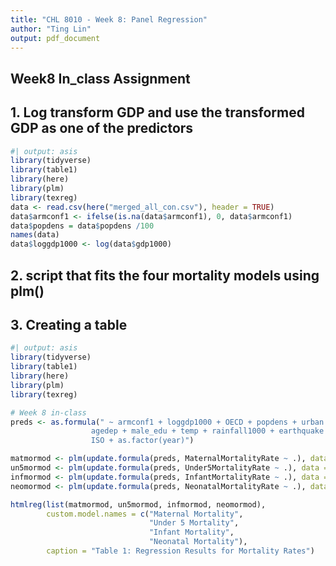 ```yaml
---
title: "CHL 8010 - Week 8: Panel Regression"
author: "Ting Lin"
output: pdf_document
---
```


## Week8 In_class Assignment

## 1. Log transform GDP and use the transformed GDP as one of the predictors

```r
#| output: asis
library(tidyverse)
library(table1)
library(here)
library(plm)
library(texreg)
data <- read.csv(here("merged_all_con.csv"), header = TRUE)
data$armconf1 <- ifelse(is.na(data$armconf1), 0, data$armconf1)
data$popdens = data$popdens /100
names(data)
data$loggdp1000 <- log(data$gdp1000)
```

## 2. script that fits the four mortality models using plm()

## 3. Creating a table

```r
#| output: asis
library(tidyverse)
library(table1)
library(here)
library(plm)
library(texreg)

# Week 8 in-class
preds <- as.formula(" ~ armconf1 + loggdp1000 + OECD + popdens + urban + 
                  agedep + male_edu + temp + rainfall1000 + earthquake + drought + 
                  ISO + as.factor(year)")

matmormod <- plm(update.formula(preds, MaternalMortalityRate ~ .), data = data)
un5mormod <- plm(update.formula(preds, Under5MortalityRate ~ .), data = data)
infmormod <- plm(update.formula(preds, InfantMortalityRate ~ .), data = data)
neomormod <- plm(update.formula(preds, NeonatalMortalityRate ~ .), data = data)

htmlreg(list(matmormod, un5mormod, infmormod, neomormod),
        custom.model.names = c("Maternal Mortality", 
                               "Under 5 Mortality", 
                               "Infant Mortality", 
                               "Neonatal Mortality"),
        caption = "Table 1: Regression Results for Mortality Rates")

```
